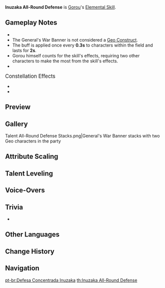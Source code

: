 {{Talent Infobox
|image         = Talent Inuzaka All-Round Defense.png
|character     = Gorou
|type          = Elemental Skill
|info          = Deals {{Color|AoE Geo DMG}} and sets up a General's War Banner.<br /><br />'''General's War Banner'''<br />Provides up to 3 buffs to active characters within the skill's AoE based on the number of {{Color|Geo}} characters in the party at the time of casting:
* 1 Geo character: Adds "Standing Firm" - DEF Bonus.
* 2 Geo characters: Adds "Impregnable" - Increased resistance to interruption.
* 3 Geo characters: Adds "Crunch" - {{Color|Geo DMG Bonus}}.
Gorou can deploy only 1 General's War Banner on the field at any one time.<br />Characters can only benefit from 1 General's War Banner at a time. When a party member leaves the field, the active buff will last for 2s.<br /><br />'''Hold'''<br />Adjust the location of the skill.
|energyGen     = This skill generates '''2''' elemental particles when it hits at least 1 target.
|particles     = 2
|CD            = 10s
|duration      = 10s
|attr1         = Skill DMG
|value1        = 107 - 227%
|attr2         = DEF Increase
|value2        = 206 - 438
|attr3         = Geo DMG Bonus
|value3        = 15%
|utility1      = AoE
|utility2      = DEF Increase
|utility3      = Interruption Resistance
|utility4      = Geo DMG Bonus
|utility5      = Party DEF Increase
|scale_att1    = ATK
}}
{{Description|"Take up this formation and we'll be safe &mdash; I guarantee it!" As a general and a leader of troops, the last thing Gorou wants is to see is those who follow him getting hurt.}}
'''Inuzaka All-Round Defense''' is [[Gorou]]'s [[Elemental Skill]].

==Gameplay Notes==
*{{TalentNote|particles|2}}
*The General's War Banner is not considered a [[Geo Construct]].
*The buff is applied once every '''0.3s''' to characters within the field and lasts for '''2s'''.
*Gorou himself counts for the skill's effects, requiring two other {{Geo}} characters to make the most from the skill's effects.
*{{TalentNote|character = Gorou|ascension|2|A Favor Repaid|increases Inuzaka All-Round Defense's Skill DMG by 156% of DEF.}}

;<big>Constellation Effects</big>
*{{TalentNote|constellation|1|Rushing Hound: Swift as the Wind}}
*{{TalentNote|constellation|6|Valiant Hound: Mountainous Fealty|Increases the CRIT DMG of nearby party members' {{Color|Geo DMG}} for 12s after using this talent. The bonus is 10%, 20%, or 40%, depending on the buff level of General's Glory at the time of use.}}

==Preview==
{{Preview
|file1=Inuzaka All-Round Defense Press Preview
|caption1=Press

|file2=Inuzaka All-Round Defense Hold Preview
|caption2=Hold
}}

==Gallery==
<gallery hideaddbutton="true" captionalign="center">
Talent All-Round Defense Stacks.png|General's War Banner stacks with two Geo characters in the party
</gallery>
{{Clr}}

==Attribute Scaling==
{{Talent Scaling
|talentType=Elemental Skill
|levels=14
|order=skilldmg,defincrease,geodmgbonus,duration,cd
|titles=Skill DMG (%),DEF Increase,Geo DMG Bonus,Duration,CD
|skilldmg_1=107.2
|skilldmg_2=115.24
|skilldmg_3=123.28
|skilldmg_4=134
|skilldmg_5=142.04
|skilldmg_6=150.08
|skilldmg_7=160.8
|skilldmg_8=171.52
|skilldmg_9=182.24
|skilldmg_10=192.96
|skilldmg_11=203.68
|skilldmg_12=214.4
|skilldmg_13=227.8
|skilldmg_14=241.2
|defincrease_1=206.16
|defincrease_2=221.62
|defincrease_3=237.08
|defincrease_4=257.7
|defincrease_5=273.16
|defincrease_6=288.62
|defincrease_7=309.24
|defincrease_8=329.85
|defincrease_9=350.47
|defincrease_10=371.08
|defincrease_11=391.70
|defincrease_12=412.32
|defincrease_13=438.09
|defincrease_14=464
|geodmgbonus=15%
|duration=10s
|cd=10s
}}

==Talent Leveling==
{{Talent Upgrade|Gorou}}

==Voice-Overs==
{{Talent VO}}

==Trivia==
* {{TalentNote|clap}}

==Other Languages==
{{Other Languages
|en      = Inuzaka All-Round Defense
|zhs     = 犬坂吠吠方圆阵
|zhs_rm  = Quǎnbǎn Fèifèi Fāngyuán-zhèn
|zht     = 犬坂吠吠方圓陣
|zht_rm  = Quǎnbǎn Fèifèi Fāngyuán-zhèn
|zh_tl   = Inuzaka {{w|Bark (sound)|Bark}}-Bark Square Circle {{w|Tactical formation|Formation}}
|ja      = 犬坂の遠吠え方円陣
|ja_rm   = Inuzaka no touboe houenjin
|ja_tl   = Howling Circle of Inuzaka
|ko      = 이누자카 멍멍 방원진
|ko_rm   = Inujaka Meongmeong Bangwonjin
|ko_tl   = Inuzaka Bow-Wow All-Round Defense
|es      = Defensa integral canina
|es_tl   = Canine Integral Defense
|fr      = Défense intégrale d'Inuzaka
|fr_tl   = Integral Defense of Inuzaka
|ru      = Всесторонняя защита Инудзаки
|ru_tl   = Inuzaka's All-Around Defense
|th      = Inuzaka All-Round Defense
|vi      = {{tt|Trận Hình|陣形}} {{tt|Phòng Thủ|防守}} - Inuzaka
|vi_tl   = Inazuka, Defensive Layout
|de      = Inuzaka-Allzweckaufstellung
|de_tl   = Inuzaka All-Round Deployment
|id      = Inuzaka All-Round Defense
|pt      = Defesa Concentrada Inuzaka
|pt_tl   = Inuzaka Concentrated Defense
}}

==Change History==
{{Change History|2.3}}

==Navigation==
{{Talent Navbox|Gorou}}

[[pt-br:Defesa Concentrada Inuzaka]]
[[th:Inuzaka All-Round Defense]]
